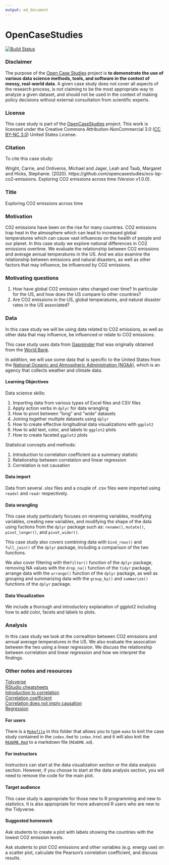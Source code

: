 ```yaml
---
output: md_document
---
```


<!-- README.md is generated from README.Rmd. Please edit that file -->

# OpenCaseStudies

[![Build Status](https://travis-ci.org/opencasestudies/ocs-bp-co2-emissions.svg?branch=master)](https://travis-ci.org/opencasestudies/ocs-bp-co2-emissions)

### Disclaimer 

The purpose of the [Open Case
Studies](https://opencasestudies.github.io) project is **to demonstrate
the use of various data science methods, tools, and software in the
context of messy, real-world data**. A given case study does not cover
all aspects of the research process, is not claiming to be the most
appropriate way to analyze a given dataset, and should not be used in
the context of making policy decisions without external consultation
from scientific experts.

### License 

This case study is part of the [OpenCaseStudies](https://opencasestudies.github.io) project. 
This work is licensed under the Creative Commons Attribution-NonCommercial 3.0 ([CC BY-NC 3.0](https://creativecommons.org/licenses/by-nc/3.0/us/)) United States License.

### Citation 

To cite this case study:

Wright, Carrie, and Ontiveros, Michael and Jager, Leah and Taub, Margaret and Hicks, Stephanie. (2020). https://github.com/opencasestudies/ocs-bp-co2-emissions. Exploring CO2 emissions across time (Version v1.0.0).

### Title 

Exploring CO2 emissions across time

### Motivation 

C02 emissions have been on the rise for many countries. CO2 emissions trap heat in the atmosphere which can lead to increased global temperatures which can cause vast influences on the health of people and our planet. In this case study we explore national differences in CO2 emissions overtime. We evaluate the relationship between CO2 emissions and average annual temperatures in the US. And we also examine the relationship between emissions and natural disasters, as well as other factors that may influence, be influenced by CO2 emissions. 

### Motivating questions

1. How have global CO2 emission rates changed over time? In particular for the US, and how does the US compare to other countries? 
2. Are CO2 emissions in the US, global temperatures, and natural disaster rates in the US associated? 

### Data

In this case study we will be using data related to CO2 emissions, as well as other data that may influence, be influenced or relate to CO2 emissions. 

This case study uses data from [Gapminder](https://www.gapminder.org/data/){target="_blank"} that was originally obtained from the [World Bank](https://www.worldbank.org/en/what-we-do){target="_blank"}.

In addition, we will use some data that is specific to the United States from the [National Oceanic and Atmospheric Administration (NOAA)](https://www.noaa.gov/){target="_blank"}, which is an agency that collects weather and climate data.

#### Learning Objectives
Data science skills:

1. Importing data from various types of Excel files and CSV files
2. Apply action verbs in `dplyr` for data wrangling
3. How to pivot between "long" and "wide" datasets
4. Joining together multiple datasets using `dplyr`
5. How to create effective longitudinal data visualizations with `ggplot2`
6. How to add text, color, and labels to `ggplot2` plots
7. How to create faceted `ggplot2` plots

Statistical concepts and methods:

1. Introduction to correlation coefficient as a summary statistic
2. Relationship between correlation and linear regression
3. Correlation is not causation


#### Data import 

Data from several .xlsx files and a couple of .csv files were imported using `readxl` and `readr` respectively.

#### Data wrangling 

This case study particularly focuses on renaming variables, modifying variables, creating new variables, and modifying the shape of the data using fuctions from the `dplyr` package such as: `rename()`, `mutate()`, `pivot_longer()`, and `pivot_wider()`. 

This case study also covers combining data with `bind_rows()` and `full_join()` of the `dplyr` package, including a comparison of the two functions.

We also cover filtering with the`filter()` function of the `dplyr` package, removing NA values with the `drop_na()` function of the `tidyr` package, arrange data with the `arrange()` function of the `dplyr` package,  as well as grouping and summarizing data with the `group_by()` and `summarize()` functions of the `dplyr` package. 


#### Data Visualization

We include a thorough and introductory explanation of ggplot2 including how to add color, facets and labels to plots.

### Analysis 

In this case study we look at the correaltion between CO2 emissions and annual average temperatures in the US. We also evaluate the assocation between the two using a linear regression. We discuss the relationship between correlation and linear regression and how we interpret the findings.


### Other notes and resources

[Tidyverse](https://www.tidyverse.org/){target="_blank"}  
[RStudio cheatsheets](https://rstudio.com/resources/cheatsheets/){target="_blank"}   
[Introduction to correlation](https://www.mathsisfun.com/data/correlation.html){target="_blank"}   
[Correlation coefficient](https://rafalab.github.io/dsbook/regression.html#corr-coefl){target="_blank"}   
[Correlation does not imply causation](https://dfrieds.com/math/correlation-does-not-imply-causation.html){target="_blank"}  
[Regression](https://rafalab.github.io/dsbook/regression.html){target="_blank"}  

#### For users 

There is a [`Makefile`](Makefile) in this folder that allows you to type `make` to knit the case study contained in the `index.Rmd` to `index.html` and it will also knit the [`README.Rmd`](README.Rmd) to a markdown file (`README.md`). 

#### For instructors

Instructors can start at the data visualization section or the data analysis section. However, if you choose to start at the data analysis section, you will need to remove the code for the main plot.

#### Target audience 

This case study is appropriate for those new to R programming and new to statistics. It is also appropriate for more advanced R users who are new to the Tidyverse.

#### Suggested homework

Ask students to create a plot with labels showing the countries with the lowest CO2 emission levels.

Ask students to plot CO2 emissions and other variables (e.g. energy use) on a scatter plot, calculate the Pearson's correlation coefficient, and discuss results. 

